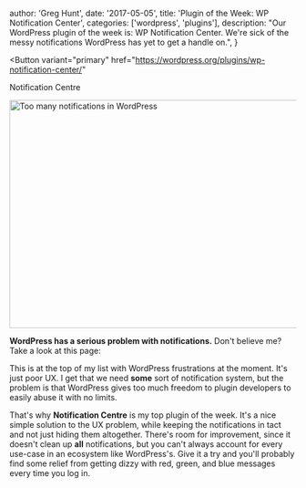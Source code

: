 
  author: 'Greg Hunt',
  date: '2017-05-05',
  title: 'Plugin of the Week: WP Notification Center',
  categories: ['wordpress', 'plugins'],
  description:
    "Our WordPress plugin of the week is: WP Notification Center. We're sick of the messy notifications WordPress has yet to get a handle on.",
}


<Button
  variant="primary"
  href="https://wordpress.org/plugins/wp-notification-center/"
>
  Notification Centre
</Button>

<img
  width="800"
  height="400"
  src="https://img.ghunt.io/too-many-notifications.jpg"
  alt="Too many notifications in WordPress"
/>

**WordPress has a serious problem with notifications.** Don't believe me? Take a look at this page:

This is at the top of my list with WordPress frustrations at the moment. It's just poor UX. I get that we need **some** sort of notification system, but the problem is that WordPress gives too much freedom to plugin developers to easily abuse it with no limits.

That's why **Notification Centre** is my top plugin of the week. It's a nice simple solution to the UX problem, while keeping the notifications in tact and not just hiding them altogether. There's room for improvement, since it doesn't clean up **all** notifications, but you can't always account for every use-case in an ecosystem like WordPress's. Give it a try and you'll probably find some relief from getting dizzy with red, green, and blue messages every time you log in.

